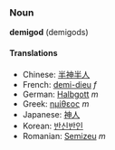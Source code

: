 ===Noun===
'''demigod''' (demigods)

====Translations====
*Chinese: [[半神半人]]
*French: [[demi-dieu]] ''f''
*German: [[Halbgott]] ''m''
*Greek: [[ημίθεος]] ''m''
*Japanese: [[神人]]
*Korean: [[반신반인]]
*Romanian: [[Semizeu]] ''m''